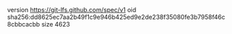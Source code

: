 version https://git-lfs.github.com/spec/v1
oid sha256:dd8625ec7aa2b49f1c9e946b425ed9e2de238f35080fe3b7958f46c8cbbcacbb
size 4623
